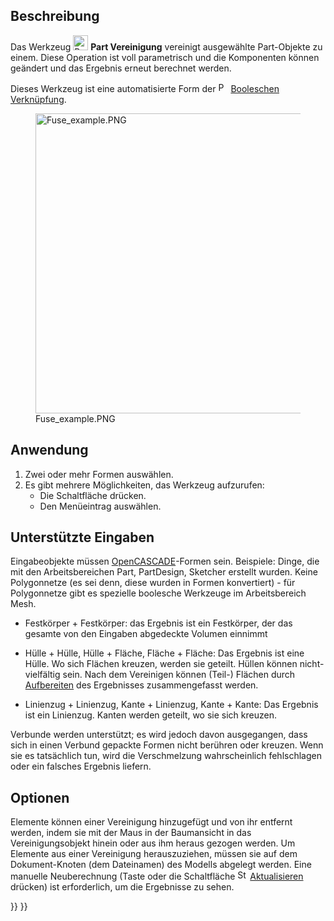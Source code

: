 <languages/>

{{Docnav/de
|[[Part_Cut/de|Differenz]]
|[[Part_Common/de|Schnitt]]
|[[Part_Workbench/de|Part]]
|IconL=Part_Cut.svg
|IconR=Part_Common.svg
|IconC=Workbench_Part.svg
}}

{{GuiCommand/de
|Name=Part Fuse
|Name/de=Part Vereinigung
|MenuLocation=Part → Boolesche Verknüpfungen → Vereinigung
|Workbenches=[[Part_Workbench/de|Part]]
|SeeAlso=[[Part_Boolean/de|Part Boolesche Verknüpfung]], [[Part_Cut/de|Part Differenz]], [[Part_Common/de|Part Schnitt]], 
}}

<span id="Description"></span>
==Beschreibung==

Das Werkzeug [[Image:Part_Fuse.svg|24px|link=Part_Fuse]] '''Part Vereinigung''' vereinigt ausgewählte Part-Objekte zu einem. Diese Operation ist voll parametrisch und die Komponenten können geändert und das Ergebnis erneut berechnet werden.

Dieses Werkzeug ist eine automatisierte Form der [[Image:Part_Booleans.svg|16px|link=Part_Boolean/de]] [[Part_Boolean/de|Booleschen Verknüpfung]].

[[Image:Fuse_example.PNG|480px]]

<span id="Usage"></span>
==Anwendung==

# Zwei oder mehr Formen auswählen.
# Es gibt mehrere Möglichkeiten, das Werkzeug aufzurufen:
#* Die Schaltfläche {{Button|[[Image:Part_Fuse.svg|16px]] [[Part_Fuse|Vereinigung]]}} drücken.
#* Den Menüeintrag {{MenuCommand|Part → Boolesche  Verknüpfung → [[Image:Part_Fuse.svg|16px]] Vereinigung}} auswählen.

<span id="Supported_inputs"></span>
== Unterstützte Eingaben ==

Eingabeobjekte müssen [[OpenCASCADE/de|OpenCASCADE]]-Formen sein. Beispiele: Dinge, die mit den Arbeitsbereichen Part, PartDesign, Sketcher erstellt wurden. Keine Polygonnetze (es sei denn, diese wurden in Formen konvertiert) - für Polygonnetze gibt es spezielle boolesche Werkzeuge im Arbeitsbereich Mesh.

* Festkörper + Festkörper: das Ergebnis ist ein Festkörper, der das gesamte von den Eingaben abgedeckte Volumen einnimmt

* Hülle + Hülle, Hülle + Fläche, Fläche + Fläche: Das Ergebnis ist eine Hülle. Wo sich Flächen kreuzen, werden sie geteilt. Hüllen können nicht-vielfältig sein. Nach dem Vereinigen können (Teil-) Flächen durch [[Part_RefineShape/de|Aufbereiten]] des Ergebnisses zusammengefasst  werden.

* Linienzug + Linienzug, Kante + Linienzug, Kante + Kante: Das Ergebnis ist ein Linienzug. Kanten werden geteilt, wo sie sich kreuzen. 

Verbunde werden unterstützt; es wird jedoch davon ausgegangen, dass sich in einen Verbund gepackte Formen nicht berühren oder kreuzen. Wenn sie es tatsächlich tun, wird die Verschmelzung wahrscheinlich fehlschlagen oder ein falsches Ergebnis liefern.

<span id="Options"></span>
==Optionen==

Elemente können einer Vereinigung hinzugefügt und von ihr entfernt werden, indem sie mit der Maus in der Baumansicht in das Vereinigungsobjekt hinein oder aus ihm heraus gezogen werden. Um Elemente aus einer Vereinigung herauszuziehen, müssen sie auf dem Dokument-Knoten (dem Dateinamen) des Modells abgelegt werden. Eine manuelle Neuberechnung (Taste {{KEY|F5}} oder die Schaltfläche [[Image:Std_Refresh.svg|16px]] [[Std_Refresh/de|Aktualisieren]] drücken) ist erforderlich, um die Ergebnisse zu sehen. 


{{Docnav/de
|[[Part_Cut/de|Differenz]]
|[[Part_Common/de|Schnitt]]
|[[Part_Workbench/de|Part]]
|IconL=Part_Cut.svg
|IconR=Part_Common.svg
|IconC=Workbench_Part.svg
}}

{{Part_Tools_navi{{#translation:}}}}
{{Userdocnavi{{#translation:}}}}